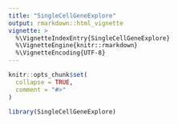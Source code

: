 ```yaml
---
title: "SingleCellGeneExplore"
output: rmarkdown::html_vignette
vignette: >
  %\VignetteIndexEntry{SingleCellGeneExplore}
  %\VignetteEngine{knitr::rmarkdown}
  %\VignetteEncoding{UTF-8}
---
```


```r
knitr::opts_chunk$set(
  collapse = TRUE,
  comment = "#>"
)
```

```r
library(SingleCellGeneExplore)
```
